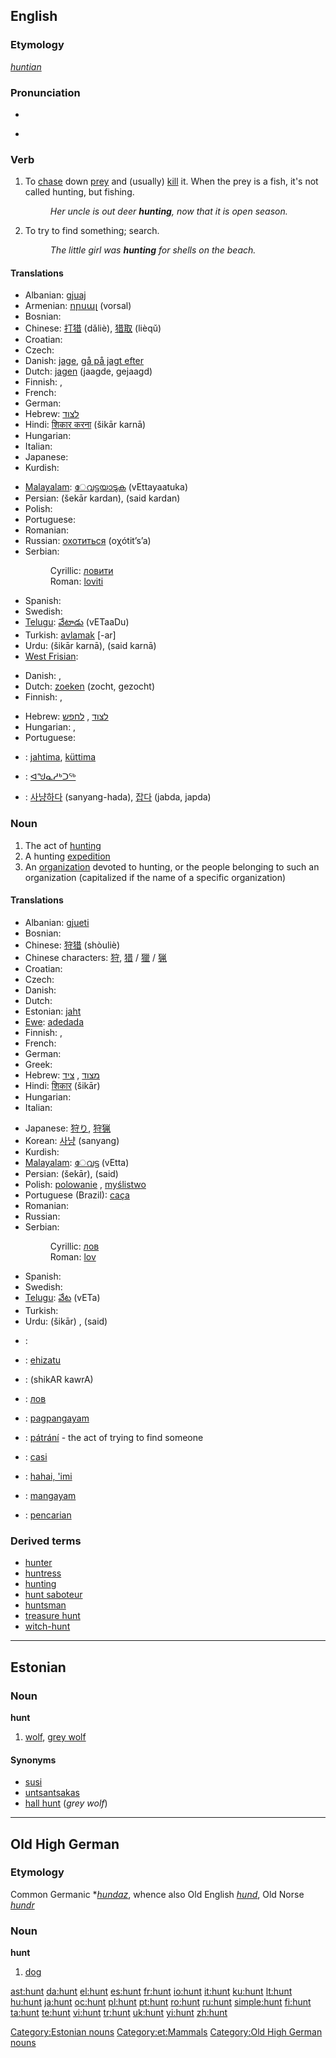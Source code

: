 {{wikipedia|dab=hunt}}
{{also|Hunt}}
==English==

===Etymology===
{{OE.}} ''[[huntian]]''

===Pronunciation===
* {{audio|en-us-hunt.ogg|Audio (US)}}

* {{rhymes|ʌnt}}

===Verb===
{{en-verb}}

# To [[chase]] down [[prey]] and (usually) [[kill]] it. When the prey is a fish, it's not called hunting, but fishing.
#: ''Her uncle is out deer '''hunting''', now that it is open season.''
# To try to find something; search.
#: ''The little girl was '''hunting''' for shells on the beach.''

====Translations====
{{trans-top|to chase down prey}}
* Albanian: [[gjuaj]]
* Armenian: [[որսալ]] (vorsal)
* Bosnian: {{t-|bs|loviti}}
* Chinese: [[打猎]] (dǎliè), [[猎取]] (lièqǔ)
* Croatian: {{t-|hr|loviti}}
* Czech: {{t-|cs|lovit}}
* Danish: [[jage]], [[gå på jagt efter]]
* Dutch: [[jagen]] (jaagde, gejaagd)
* Finnish: {{t-|fi|metsästää}}, {{t-|fi|jahdata}}
* French: {{t+|fr|chasser}}
* German: {{t+|de|jagen}}
* Hebrew: [[לצוד]] {{romanization of Hebrew|latsúd}}
* Hindi: [[शिकार करना]] (šikār karnā)
* Hungarian: {{t+|hu|vadászik}}
* Italian: {{t+|it|cacciare}}
* Japanese: {{t+|ja|狩る|sc=Jpan}}
* Kurdish: {{KUchar|[[ڕاودان]]}}
{{trans-mid}}
* [[Malayalam]]: [[േവട്ടയാടുക]] (vEttayaatuka)
* Persian: {{fa-Arab|[[شکار کردن]]}} (šekār kardan), {{fa-Arab|[[صید کردن]]}} (said kardan)
* Polish: {{t-|pl|polować}}
* Portuguese: {{t+|pt|caçar}}
* Romanian: {{t|ro|vâna}}
* Russian: [[охотиться]] (oχótit’s’a) {{impf}}
* Serbian:
*: Cyrillic: [[ловити]]
*: Roman: [[loviti]]
* Spanish: {{t+|es|cazar}}
* Swedish: {{t+|sv|jaga}}
* [[Telugu]]: [[వేటాడు]] (vETaaDu)
* Turkish: [[avlamak]] [-ar]
* Urdu: {{ur-Arab|[[شکار کرنا]]}} (šikār karnā), {{ur-Arab|[[صید کرنا]]}} (said karnā)
* [[West Frisian]]: {{t+|fy|jeie|xs=West Frisian}}
{{trans-bottom}}

{{trans-top|to search for something}}
* Danish: {{t+|da|søge}}, {{t-|da|lede}}
* Dutch: [[zoeken]] (zocht, gezocht)
* Finnish: {{t-|fi|metsästää}}, {{t-|fi|jahdata}}
{{trans-mid}}
* Hebrew: [[לצוד]] {{romanization of Hebrew|latsúd}}, [[לחפש]] {{romanization of Hebrew|lekhapés}}
* Hungarian: {{t+|hu|vadászik}}, {{t+|hu|kutat}}
* Portuguese: {{t+|pt|caçar}}
{{trans-bottom}}

{{checktrans-top}}
* {{ttbc|Estonian}}: [[jahtima]], [[küttima]]
* {{ttbc|Inuktitut}}: [[ᐊᖑᓇᓱᒃᑐᖅ]]
* {{ttbc|Korean}}: [[사냥하다]] (sanyang-hada), [[잡다]] (jabda, japda)
{{checktrans-bottom}}

===Noun===
{{en-noun}}

# The act of [[hunting]]
# A hunting [[expedition]]
# An [[organization]] devoted to hunting, or the people belonging to such an organization (capitalized if the name of a specific organization)

====Translations====
{{trans-top|the act of hunting, shooting}}
* Albanian: [[gjueti]]
* Bosnian: {{t-|bs|lov|m}}
* Chinese: [[狩猎]] (shòuliè)
* Chinese characters: [[狩]], [[猎]] / [[獵]] / [[猟]]
* Croatian: {{t-|hr|lov|m}}
* Czech: {{t-|cs|lov|m}}
* Danish: {{t-|da|jagt|c}}
* Dutch: {{t+|nl|jacht|m}}
* Estonian: [[jaht]]
* [[Ewe]]: [[adedada]]
* Finnish: {{t+|fi|metsästys}}, {{t+|fi|jahti}}
* French: {{t+|fr|chasse|f}}
* German: {{t+|de|Jagd|f}}
* Greek: {{t+|el|κυνήγι|n|sc=Grek}}
* Hebrew: [[מצוד]] {{romanization of Hebrew|matsód}} {{m}}, [[ציד]] {{romanization of Hebrew|tsáyid}} {{m}}
* Hindi: [[शिकार]] (šikār) {{m}}
* Hungarian: {{t+|hu|vadászat}}
* Italian: {{t+|it|caccia|f}}
{{trans-mid}}
* Japanese: [[狩り]], [[狩猟]]
* Korean: [[사냥]] (sanyang)
* Kurdish: {{KUchar|[[ڕاو]]}}
* [[Malayalam]]: [[േവട്ട]] (vEtta)
* Persian: {{fa-Arab|[[شکار]]}} (šekār), {{fa-Arab|[[صید]]}} (said)
* Polish: [[polowanie]] {{n}}, [[myślistwo]] {{n}}
* Portuguese (Brazil): [[caça]]
* Romanian: {{t|ro|vânătoare}}
* Russian: {{t+|ru|охота|f|tr=oχóta|sc=Cyrl}}
* Serbian:
*: Cyrillic: [[лов]] {{m}}
*: Roman: [[lov#Serbian|lov]] {{m}}
* Spanish: {{t-|es|caza|f}}
* Swedish: {{t+|sv|jakt|c}}
* [[Telugu]]: [[వేట]] (vETa)
* Turkish: {{t+|tr|av}}
* Urdu: {{ur-Arab|[[شکار]]}} (šikār) {{m}}, {{ur-Arab|[[صید]]}} (said) {{f}}
{{trans-bottom}}

{{checktrans-top}}
* {{ttbc|Arabic}}: {{Arab|[[مطاردة]]}}
* {{ttbc|Basque}}: [[ehizatu]]
* {{ttbc|Bengali}}: (shikAR kawrA)
* {{ttbc|Bulgarian}}: [[лов]]
* {{ttbc|Cebuano}}: [[pagpangayam]]
* {{ttbc|Czech}}: [[pátrání]] {{n}} - the act of trying to find someone
* {{ttbc|Esperanto}}: [[casi]]
* {{ttbc|Hawaiian}}: [[hahai, 'imi]]
* {{ttbc|Ilongo}}: [[mangayam]]
* {{ttbc|Indonesian}}: [[pencarian]]
{{checktrans-bottom}}

===Derived terms===
* [[hunter]]
* [[huntress]]
* [[hunting]]
* [[hunt saboteur]]
* [[huntsman]]
* [[treasure hunt]]
* [[witch-hunt]]

----

==Estonian==
{{wikipedia|lang=et}}

===Noun===
'''hunt'''

# [[wolf]], [[grey wolf]]

====Synonyms====
* [[susi]]
* [[untsantsakas]]
* [[hall hunt]] (''grey wolf'')

[[Category:Estonian nouns]]
[[Category:et:Mammals]]

----

==Old High German==

===Etymology===
Common Germanic *''[[hundaz]]'', whence also Old English ''[[hund]]'', Old Norse ''[[hundr]]''

===Noun===
'''hunt''' {{m}}

# [[dog]]

[[Category:Old High German nouns]]

[[ast:hunt]]
[[da:hunt]]
[[el:hunt]]
[[es:hunt]]
[[fr:hunt]]
[[io:hunt]]
[[it:hunt]]
[[ku:hunt]]
[[lt:hunt]]
[[hu:hunt]]
[[ja:hunt]]
[[oc:hunt]]
[[pl:hunt]]
[[pt:hunt]]
[[ro:hunt]]
[[ru:hunt]]
[[simple:hunt]]
[[fi:hunt]]
[[ta:hunt]]
[[te:hunt]]
[[vi:hunt]]
[[tr:hunt]]
[[uk:hunt]]
[[yi:hunt]]
[[zh:hunt]]